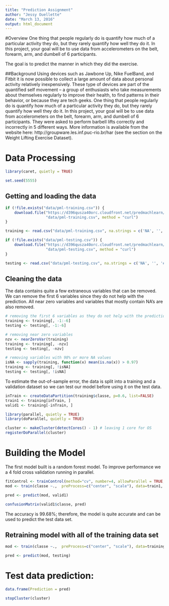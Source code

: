 ```yaml
---
title: "Prediction Assignment"
author: "Jessy Ouellette"
date: "March 13, 2016"
output: html_document
---
```


#Overview
One thing that people regularly do is quantify how much of a particular activity they do, but they rarely quantify how well they do it. In this project, your goal will be to use data from accelerometers on the belt, forearm, arm, and dumbell of 6 participants.

The goal is to predict the manner in which they did the exercise.


##Background
Using devices such as Jawbone Up, Nike FuelBand, and Fitbit it is now possible to collect a large amount of data about personal activity relatively inexpensively. These type of devices are part of the quantified self movement – a group of enthusiasts who take measurements about themselves regularly to improve their health, to find patterns in their behavior, or because they are tech geeks. One thing that people regularly do is quantify how much of a particular activity they do, but they rarely quantify how well they do it. In this project, your goal will be to use data from accelerometers on the belt, forearm, arm, and dumbell of 6 participants. They were asked to perform barbell lifts correctly and incorrectly in 5 different ways. More information is available from the website here: http://groupware.les.inf.puc-rio.br/har (see the section on the Weight Lifting Exercise Dataset).

# Data Processing
```R
library(caret, quietly = TRUE)

set.seed(5555)
```

## Getting and loading the data
```R
if (!file.exists("data/pml-training.csv")) {
	download.file("https://d396qusza40orc.cloudfront.net/predmachlearn/pml-training.csv",
				  "data/pml-training.csv", method = "curl")
}

training <- read.csv("data/pml-training.csv", na.strings = c('NA', '', '#DIV/0!'))

if (!file.exists("data/pml-testing.csv")) {
	download.file("https://d396qusza40orc.cloudfront.net/predmachlearn/pml-testing.csv",
				  "data/pml-testing.csv", method = "curl")
}

testing <- read.csv("data/pml-testing.csv", na.strings = c('NA', '', '#DIV/0!'))
```

## Cleaning the data
The data contains quite a few extraneous variables that can be removed. We can remove the first 6 variables since they do not help with the prediction. All near zero variables and variables that mostly contain NA's are also removed.
```R
# removing the first 6 variables as they do not help with the prediction
training <- training[, -1:-6]
testing <- testing[, -1:-6]

# removing near zero variables
nzv <- nearZeroVar(training)
training <- training[, -nzv]
testing <- testing[, -nzv]

# removing variables with 98% or more NA values
isNA <- sapply(training, function(x) mean(is.na(x)) > 0.97)
training <- training[, !isNA]
testing <- testing[, !isNA]
```

To estimate the out-of-sample error, the data is split into a training and a validation dataset so we can test our model before using it on the test data.
```R

inTrain <- createDataPartition(training$classe, p=0.6, list=FALSE)
train1 <- training[inTrain, ]
valid1 <- training[-inTrain, ]
```

```r
library(parallel, quietly = TRUE)
library(doParallel, quietly = TRUE)

cluster <- makeCluster(detectCores() - 1) # leaving 1 core for OS
registerDoParallel(cluster)
```

# Building the Model
The first model built is a random forest model. To improve performance we a 4 fold cross validation running in parallel.

```R
fitControl <- trainControl(method="cv", number=4, allowParallel = TRUE, verboseIter = FALSE)
mod <- train(classe ~.,  preProcess=c("center", "scale"), data=train1, method="rf", fitControl = fitControl)

pred <- predict(mod, valid1)

confusionMatrix(valid1$classe, pred)
```

The accuracy is 99.68%; therefore, the model is quite accurate and can be used to predict the test data set.

## Retraining model with all of the training data set
```R
mod <- train(classe ~.,  preProcess=c("center", "scale"), data=training, method="rf", fitControl = fitControl)

pred <- predict(mod, testing)
```

# Test data prediction:
```R
data.frame(Prediction = pred)
```

```R
stopCluster(cluster)
```


